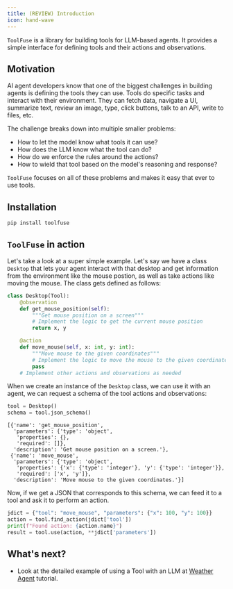 ```yaml
---
title: (REVIEW) Introduction
icon: hand-wave
---
```


`ToolFuse` is a library for building tools for LLM-based agents. 
It provides a simple interface for defining tools and their actions and observations.

## Motivation

AI agent developers know that one of the biggest challenges in building agents is defining the tools they can use. 
Tools do specific tasks and interact with their environment. They can fetch data, navigate a UI, summarize text, 
review an image, type, click buttons, talk to an API, write to files, etc.

The challenge breaks down into multiple smaller problems:

* How to let the model know what tools it can use?
* How does the LLM know what the tool can do?
* How do we enforce the rules around the actions?
* How to wield that tool based on the model's reasoning and response?

`ToolFuse` focuses on all of these problems and makes it easy that ever to use tools. 

## Installation

```
pip install toolfuse
```

## `ToolFuse` in action

Let's take a look at a super simple example. Let's say we have a class `Desktop` that lets your agent 
interact with that desktop and get information from the environment like the mouse postion, as well as 
take actions like moving the mouse. The class gets defined as follows:

```python
class Desktop(Tool):
    @observation
    def get_mouse_position(self):
        """Get mouse position on a screen"""
        # Implement the logic to get the current mouse position
        return x, y

    @action
    def move_mouse(self, x: int, y: int):
        """Move mouse to the given coordinates"""
        # Implement the logic to move the mouse to the given coordinates
        pass
    # Implement other actions and observations as needed
```

When we create an instance of the `Desktop` class, we can use it with an agent, we can request a schema of the tool actions and observations:

```python
tool = Desktop()
schema = tool.json_schema()
```

```
[{'name': 'get_mouse_position',
  'parameters': {'type': 'object', 
   'properties': {}, 
   'required': []},
  'description': 'Get mouse position on a screen.'},
 {'name': 'move_mouse',
  'parameters': {'type': 'object',
   'properties': {'x': {'type': 'integer'}, 'y': {'type': 'integer'}},
   'required': ['x', 'y']},
  'description': 'Move mouse to the given coordinates.'}]
```

Now, if we get a JSON that corresponds to this schema, we can feed it to a tool and ask it to perform an action.

```python
jdict = {"tool": "move_mouse", "parameters": {"x": 100, "y": 100}}
action = tool.find_action(jdict['tool'])
print(f"Found action: {action.name}")
result = tool.use(action, **jdict['parameters'])
```

## What's next?

* Look at the detailed example of using a Tool with an LLM at [Weather Agent](./weather_agent) tutorial.



